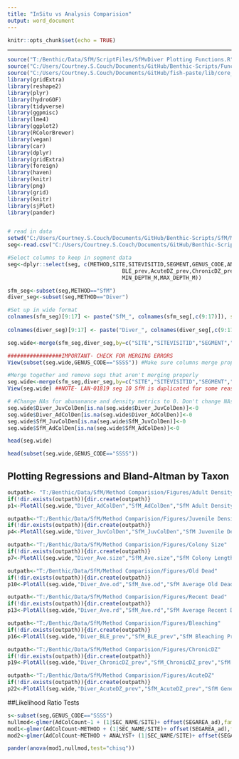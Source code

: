 ```yaml
---
title: "InSitu vs Analysis Comparision"
output: word_document
---
```


```r
knitr::opts_chunk$set(echo = TRUE)
```
----------------------------------------------------------------------

```r
source("T:/Benthic/Data/SfM/ScriptFiles/SfMvDiver Plotting Functions.R") 
source("C:/Users/Courtney.S.Couch/Documents/GitHub/Benthic-Scripts/Functions/Benthic_Functions_newApp_vTAOfork.R")
source("C:/Users/Courtney.S.Couch/Documents/GitHub/fish-paste/lib/core_functions.R")
library(gridExtra)
library(reshape2)
library(plyr)
library(hydroGOF)
library(tidyverse)
library(ggpmisc)
library(lme4)
library(ggplot2)
library(RColorBrewer)
library(vegan)
library(car)
library(dplyr)
library(gridExtra)
library(foreign)
library(haven)
library(knitr)
library(png)
library(grid)
library(knitr)
library(sjPlot)
library(pander)


# read in data
setwd("C:/Users/Courtney.S.Couch/Documents/GitHub/Benthic-Scripts/SfM/Method Comparision")
seg<-read.csv("C:/Users/Courtney.S.Couch/Documents/GitHub/Benthic-Scripts/SfM/Method Comparision/HARAMP19_GENUS_SEGMENT.csv")

#Select columns to keep in segment data
seg<-dplyr::select(seg, c(METHOD,SITE,SITEVISITID,SEGMENT,GENUS_CODE,ANALYST,SEGAREA_ad,SEGAREA_j,AdColCount,AdColDen,JuvColDen,Ave.size,Ave.od,Ave.rd,
                                    BLE_prev,AcuteDZ_prev,ChronicDZ_prev,ISLAND,SEC_NAME,DEPTH_BIN,LATITUDE,LONGITUDE,HABITAT_CODE,
                                    MIN_DEPTH_M,MAX_DEPTH_M))

sfm_seg<-subset(seg,METHOD=="SfM")
diver_seg<-subset(seg,METHOD=="Diver")

#Set up in wide format
colnames(sfm_seg)[9:17] <- paste("SfM_", colnames(sfm_seg[,c(9:17)]), sep = "");sfm_seg<-dplyr::select(sfm_seg,-c(METHOD,ANALYST,HABITAT_CODE))
                                                                                                                     
colnames(diver_seg)[9:17] <- paste("Diver_", colnames(diver_seg[,c(9:17)]), sep = "");diver_seg<-dplyr::select(diver_seg,-c(METHOD,ANALYST,ISLAND,HABITAT_CODE,SEC_NAME,DEPTH_BIN,LATITUDE,LONGITUDE,MIN_DEPTH_M,MAX_DEPTH_M))

seg.wide<-merge(sfm_seg,diver_seg,by=c("SITE","SITEVISITID","SEGMENT","GENUS_CODE","SEGAREA_ad","SEGAREA_j"),all=T)

#################IMPORTANT- CHECK FOR MERGING ERRORS
View(subset(seg.wide,GENUS_CODE=="SSSS")) #Make sure columns merge properly

#Merge together and remove segs that aren't merging properly
seg.wide<-merge(sfm_seg,diver_seg,by=c("SITE","SITEVISITID","SEGMENT","GENUS_CODE","SEGAREA_ad","SEGAREA_j"))
View(seg.wide) ##NOTE- LAN-01819 seg 10 SfM is duplicated for some reason-hopefully this will be fixed with final data

# #Change NAs for abunanance and density metrics to 0. Don't change NAs in the partial mortality columns to 0
seg.wide$Diver_JuvColDen[is.na(seg.wide$Diver_JuvColDen)]<-0
seg.wide$Diver_AdColDen[is.na(seg.wide$Diver_AdColDen)]<-0
seg.wide$SfM_JuvColDen[is.na(seg.wide$SfM_JuvColDen)]<-0
seg.wide$SfM_AdColDen[is.na(seg.wide$SfM_AdColDen)]<-0

head(seg.wide)

head(subset(seg.wide,GENUS_CODE=="SSSS"))

```
## Plotting Regressions and Bland-Altman by Taxon
```r
outpath<- "T:/Benthic/Data/SfM/Method Comparision/Figures/Adult Density"
if(!dir.exists(outpath)){dir.create(outpath)}
p1<-PlotAll(seg.wide,"Diver_AdColDen","SfM_AdColDen","SfM Adult Density","Difference SfM Analyst and Diver", "Diver Adult Density","Mean Adult Density"); p1
```

```r
outpath<-"T:/Benthic/Data/SfM/Method Comparision/Figures/Juvenile Density"
if(!dir.exists(outpath)){dir.create(outpath)}
p4<-PlotAll(seg.wide,"Diver_JuvColDen","SfM_JuvColDen","SfM Juvenile Density","Difference SfM Analyst and Diver", "Diver Juvenile Density","Mean Juvenile Density"); p4
```
```r
outpath<-"T:/Benthic/Data/SfM/Method Comparision/Figures/Colony Size"
if(!dir.exists(outpath)){dir.create(outpath)}
p7<-PlotAll(seg.wide,"Diver_Ave.size","SfM_Ave.size","SfM Colony Length","Difference SfM Analyst and Diver", "Diver Colony Length","Mean Colony Length");p7
```
```r
outpath<-"T:/Benthic/Data/SfM/Method Comparision/Figures/Old Dead"
if(!dir.exists(outpath)){dir.create(outpath)}
p10<-PlotAll(seg.wide,"Diver_Ave.od","SfM_Ave.od","SfM Average Old Dead Pct","Difference SfM Analyst and Diver", "Diver Average Old Dead Pct","Average Old Dead Pct");p10
```
```r
outpath<-"T:/Benthic/Data/SfM/Method Comparision/Figures/Recent Dead"
if(!dir.exists(outpath)){dir.create(outpath)}
p13<-PlotAll(seg.wide,"Diver_Ave.rd","SfM_Ave.rd","SfM Average Recent Dead Pct","Difference SfM Analyst and Diver", "Diver Average Recent Dead Pct","Average Recent Dead Pct");p13
```
```r
outpath<-"T:/Benthic/Data/SfM/Method Comparision/Figures/Bleaching"
if(!dir.exists(outpath)){dir.create(outpath)}
p16<-PlotAll(seg.wide,"Diver_BLE_prev","SfM_BLE_prev","SfM Bleaching Prevalence","Difference SfM Analyst and Diver", "Diver Bleaching Prevalence","Mean Bleaching Prevalence");p16
```
```r
outpath<-"T:/Benthic/Data/SfM/Method Comparision/Figures/ChronicDZ"
if(!dir.exists(outpath)){dir.create(outpath)}
p19<-PlotAll(seg.wide,"Diver_ChronicDZ_prev","SfM_ChronicDZ_prev","SfM Chronic Disease Prevalence","Difference SfM Analyst and Diver", "Diver Chronic Disease Prevalence","Mean Chronic Disease Prevalence");p19
```
```r
outpath<-"T:/Benthic/Data/SfM/Method Comparision/Figures/AcuteDZ"
if(!dir.exists(outpath)){dir.create(outpath)}
p22<-PlotAll(seg.wide,"Diver_AcuteDZ_prev","SfM_AcuteDZ_prev","SfM General Disease Prevalence","Difference SfM Analyst and Diver", "Diver General Disease Prevalence","Mean General Disease Prevalence");p22

```
##Likelihood Ratio Tests
```r
s<-subset(seg,GENUS_CODE=="SSSS")
nullmod<-glmer(AdColCount~1 + (1|SEC_NAME/SITE)+ offset(SEGAREA_ad),family=poisson,data=s)
mod1<-glmer(AdColCount~METHOD + (1|SEC_NAME/SITE)+ offset(SEGAREA_ad),family=poisson,data=s)
mod2<-glmer(AdColCount~METHOD + ANALYST+ (1|SEC_NAME/SITE)+ offset(SEGAREA_ad),family=poisson,data=s)

pander(anova(mod1,nullmod,test="chisq"))

```
